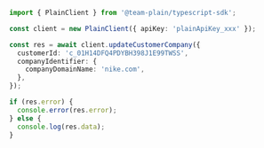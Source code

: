 ```ts
import { PlainClient } from '@team-plain/typescript-sdk';

const client = new PlainClient({ apiKey: 'plainApiKey_xxx' });

const res = await client.updateCustomerCompany({
  customerId: 'c_01H14DFQ4PDYBH398J1E99TWSS',
  companyIdentifier: {
    companyDomainName: 'nike.com',
  },
});

if (res.error) {
  console.error(res.error);
} else {
  console.log(res.data);
}
```
